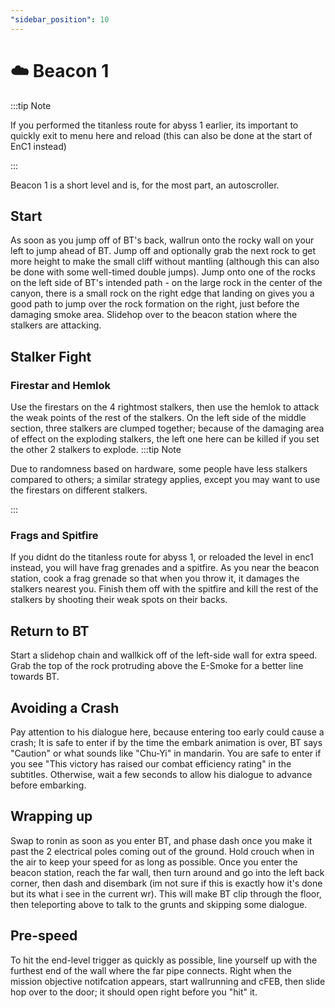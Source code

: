 ```yaml
---
"sidebar_position": 10
---
```



# ☁️ Beacon 1

:::tip Note

If you performed the titanless route for abyss 1 earlier, its important to quickly exit to menu here and reload (this can also be done at the start of EnC1 instead)

:::

Beacon 1 is a short level and is, for the most part, an autoscroller. 

## Start

As soon as you jump off of BT's back, wallrun onto the rocky wall on your left to jump ahead of BT. Jump off and optionally grab the next rock to get more height to make the small cliff without mantling (although this can also be done with some well-timed double jumps). Jump onto one of the rocks on the left side of BT's intended path - on the large rock in the center of the canyon, there is a small rock on the right edge that landing on gives you a good path to jump over the rock formation on the right, just before the damaging smoke area. Slidehop over to the beacon station where the stalkers are attacking.

## Stalker Fight

### Firestar and Hemlok

Use the firestars on the 4 rightmost stalkers, then use the hemlok to attack the weak points of the rest of the stalkers. On the left side of the middle section, three stalkers are clumped together; because of the damaging area of effect on the exploding stalkers, the left one here can be killed if you set the other 2 stalkers to explode. 
:::tip Note

Due to randomness based on hardware, some people have less stalkers compared to others; a similar strategy applies, except you may want to use the firestars on different stalkers.

:::

### Frags and Spitfire

If you didnt do the titanless route for abyss 1, or reloaded the level in enc1 instead, you will have frag grenades and a spitfire. As you near the beacon station, cook a frag grenade so that when you throw it, it damages the stalkers nearest you. Finish them off with the spitfire and kill the rest of the stalkers by shooting their weak spots on their backs.

## Return to BT

Start a slidehop chain and wallkick off of the left-side wall for extra speed. Grab the top of the rock protruding above the E-Smoke for a better line towards BT. 

## Avoiding a Crash

Pay attention to his dialogue here, because entering too early could cause a crash; It is safe to enter if by the time the embark animation is over, BT says "Caution" or what sounds like "Chu-Yi" in mandarin. You are safe to enter if you see "This victory has raised our combat efficiency rating" in the subtitles. Otherwise, wait a few seconds to allow his dialogue to advance before embarking.

## Wrapping up

Swap to ronin as soon as you enter BT, and phase dash once you make it past the 2 electrical poles coming out of the ground. Hold crouch when in the air to keep your speed for as long as possible. Once you enter the beacon station, reach the far wall, then turn around and go into the left back corner, then dash and disembark (im not sure if this is exactly how it's done but its what i see in the current wr). This will make BT clip through the floor, then teleporting above to talk to the grunts and skipping some dialogue.

## Pre-speed

To hit the end-level trigger as quickly as possible, line yourself up with the furthest end of the wall where the far pipe connects. Right when the mission objective notifcation appears, start wallrunning and cFEB, then slide hop over to the door; it should open right before you "hit" it.
